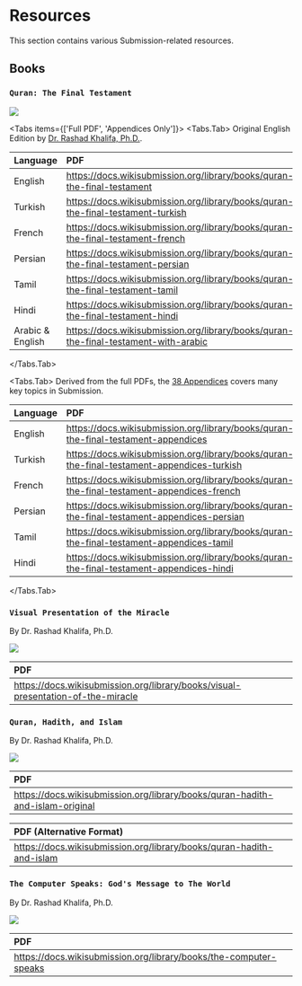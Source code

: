 
# Resources

<Callout>
This section contains various Submission-related resources.
</Callout>

## Books

### `Quran: The Final Testament`

![](https://www.masjidtucson.org/images/catalog/bQuranCoverThumb.jpg)

<Tabs items={['Full PDF', 'Appendices Only']}>
<Tabs.Tab>
Original English Edition by [Dr. Rashad Khalifa, Ph.D.](/submission/rashad-khalifa).

| Language | PDF | 
| :----- | :----- |
| English | https://docs.wikisubmission.org/library/books/quran-the-final-testament |
| Turkish | https://docs.wikisubmission.org/library/books/quran-the-final-testament-turkish |
| French | https://docs.wikisubmission.org/library/books/quran-the-final-testament-french |
| Persian | https://docs.wikisubmission.org/library/books/quran-the-final-testament-persian |
| Tamil | https://docs.wikisubmission.org/library/books/quran-the-final-testament-tamil |
| Hindi | https://docs.wikisubmission.org/library/books/quran-the-final-testament-hindi |
| Arabic & English | https://docs.wikisubmission.org/library/books/quran-the-final-testament-with-arabic |
</Tabs.Tab>

<Tabs.Tab>
Derived from the full PDFs, the [38 Appendices](/submission/appendices) covers many key topics in Submission.

| Language | PDF | 
| :----- | :----- |
| English | https://docs.wikisubmission.org/library/books/quran-the-final-testament-appendices |
| Turkish | https://docs.wikisubmission.org/library/books/quran-the-final-testament-appendices-turkish |
| French | https://docs.wikisubmission.org/library/books/quran-the-final-testament-appendices-french |
| Persian | https://docs.wikisubmission.org/library/books/quran-the-final-testament-appendices-persian |
| Tamil | https://docs.wikisubmission.org/library/books/quran-the-final-testament-appendices-tamil |
| Hindi | https://docs.wikisubmission.org/library/books/quran-the-final-testament-appendices-hindi |
</Tabs.Tab>
</Tabs>

### `Visual Presentation of the Miracle`

By Dr. Rashad Khalifa, Ph.D.

![](https://www.masjidtucson.org/images/catalog/quran_VP_thumb.png)

| PDF |
| :----- |
| https://docs.wikisubmission.org/library/books/visual-presentation-of-the-miracle |

### `Quran, Hadith, and Islam`

By Dr. Rashad Khalifa, Ph.D.

![](https://www.masjidtucson.org/images/catalog/QHICoverThumb.jpg)

| PDF |
| :----- |
| https://docs.wikisubmission.org/library/books/quran-hadith-and-islam-original |

| PDF (Alternative Format) |
| :----- |
| https://docs.wikisubmission.org/library/books/quran-hadith-and-islam |

### `The Computer Speaks: God's Message to The World`

By Dr. Rashad Khalifa, Ph.D.

![](https://www.masjidtucson.org/images/catalog/CompSpksCoverThumb.jpg)

| PDF |
| :----- |
| https://docs.wikisubmission.org/library/books/the-computer-speaks |